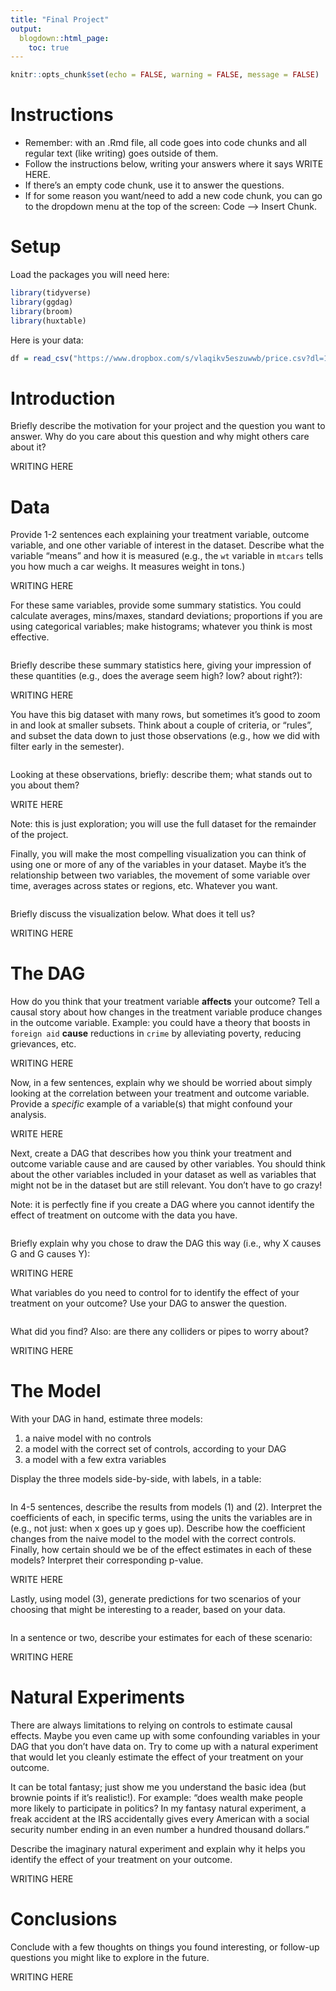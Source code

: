 ```yaml
---
title: "Final Project"
output:
  blogdown::html_page:
    toc: true
---
```



```r
knitr::opts_chunk$set(echo = FALSE, warning = FALSE, message = FALSE)
```


# Instructions


- Remember: with an .Rmd file, all code goes into code chunks and all regular text (like writing) goes outside of them. 
- Follow the instructions below, writing your answers where it says WRITE HERE. 
- If there's an empty code chunk, use it to answer the questions. 
- If for some reason you want/need to add a new code chunk, you can go to the dropdown menu at the top of the screen: Code --> Insert Chunk. 



# Setup


Load the packages you will need here:

```r
library(tidyverse)
library(ggdag)
library(broom)
library(huxtable)
```


Here is your data: 


```r
df = read_csv("https://www.dropbox.com/s/vlaqikv5eszuwwb/price.csv?dl=1")
```



# Introduction


Briefly describe the motivation for your project and the question you want to answer. Why do you care about this question and why might others care about it?  


WRITING HERE



# Data


Provide 1-2 sentences each explaining your treatment variable, outcome variable, and one other variable of interest in the dataset. Describe what the variable "means" and how it is measured (e.g., the `wt` variable in `mtcars` tells you how much a car weighs. It measures weight in tons.) 


WRITING HERE



For these same variables, provide some summary statistics. You could calculate averages, mins/maxes, standard deviations; proportions if you are using categorical variables; make histograms; whatever you think is most effective. 


```r


```


Briefly describe these summary statistics here, giving your impression of these quantities (e.g., does the average seem high? low? about right?): 


WRITING HERE



You have this big dataset with many rows, but sometimes it's good to zoom in and look at smaller subsets. Think about a couple of criteria, or "rules", and subset the data down to just those observations (e.g., how we did with filter early in the semester). 


```r

```


Looking at these observations, briefly: describe them; what stands out to you about them?

WRITE HERE


Note: this is just exploration; you will use the full dataset for the remainder of the project. 



Finally, you will make the most compelling visualization you can think of using one or more of any of the variables in your dataset. Maybe it's the relationship between two variables, the movement of some variable over time, averages across states or regions, etc. Whatever you want. 


```r

```


Briefly discuss the visualization below. What does it tell us? 


WRITING HERE




# The DAG


How do you think that your treatment variable **affects** your outcome? Tell a causal story about how changes in the treatment variable produce changes in the outcome variable. Example: you could have a theory that boosts in `foreign aid` **cause** reductions in `crime` by alleviating poverty, reducing grievances, etc. 


WRITING HERE


Now, in a few sentences, explain why we should be worried about simply looking at the correlation between your treatment and outcome variable. Provide a *specific* example of a variable(s) that might confound your analysis. 


WRITE HERE


Next, create a DAG that describes how you think your treatment and outcome variable cause and are caused by other variables. You should think about the other variables included in your dataset as well as variables that might not be in the dataset but are still relevant. You don't have to go crazy!

Note: it is perfectly fine if you create a DAG where you cannot identify the effect of treatment on outcome with the data you have. 


```r

```


Briefly explain why you chose to draw the DAG this way (i.e., why X causes G and G causes Y):


WRITING HERE



What variables do you need to control for to identify the effect of your treatment on your outcome? Use your DAG to answer the question. 


```r

```


What did you find? Also: are there any colliders or pipes to worry about? 

WRITING HERE



# The Model



With your DAG in hand, estimate three models: 

1) a naive model with no controls
2) a model with the correct set of controls, according to your DAG
3) a model with a few extra variables


Display the three models side-by-side, with labels, in a table: 


```r

```


In 4-5 sentences, describe the results from models (1) and (2). Interpret the coefficients of each, in specific terms, using the units the variables are in (e.g., not just: when x goes up y goes up). Describe how the coefficient changes from the naive model to the model with the correct controls. Finally, how certain should we be of the effect estimates in each of these models? Interpret their corresponding p-value. 


WRITE HERE



Lastly, using model (3), generate predictions for two scenarios of your choosing that might be interesting to a reader, based on your data. 


```r

```


In a sentence or two, describe your estimates for each of these scenario: 


WRITING HERE



# Natural Experiments


There are always limitations to relying on controls to estimate causal effects. Maybe you even came up with some confounding variables in your DAG that you don't have data on. Try to come up with a natural experiment that would let you cleanly estimate the effect of your treatment on your outcome. 

It can be total fantasy; just show me you understand the basic idea (but brownie points if it's realistic!). For example: "does wealth make people more likely to participate in politics? In my fantasy natural experiment, a freak accident at the IRS accidentally gives every American with a social security number ending in an even number a hundred thousand dollars." 



Describe the imaginary natural experiment and explain why it helps you identify the effect of your treatment on your outcome. 


WRITING HERE


# Conclusions


Conclude with a few thoughts on things you found interesting, or follow-up questions you might like to explore in the future. 

WRITING HERE

